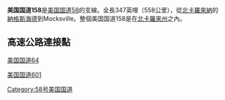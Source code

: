 {{Multiple issues|
{{Expand language|1=en|time=2022-02-15T03:02:10+00:00}}
{{Unreferenced|time=2022-02-15T03:02:10+00:00}}
}}
'''美国国道158'''是[[美国国道58|美国国道58]]的支線。全長347英哩（558公里），從[[北卡羅來納|北卡羅來納]]的[[納格斯海德|納格斯海德]]到Mocksville。整個美国国道158是在[[北卡羅來州|北卡羅來州]]之內。

==高速公路連接點 == 
[[美国国道64|美国国道64]]

[[美国国道601|美国国道601]]

{{Transp-stub}}

[[Category:58号美国国道|Category:58号美国国道]]